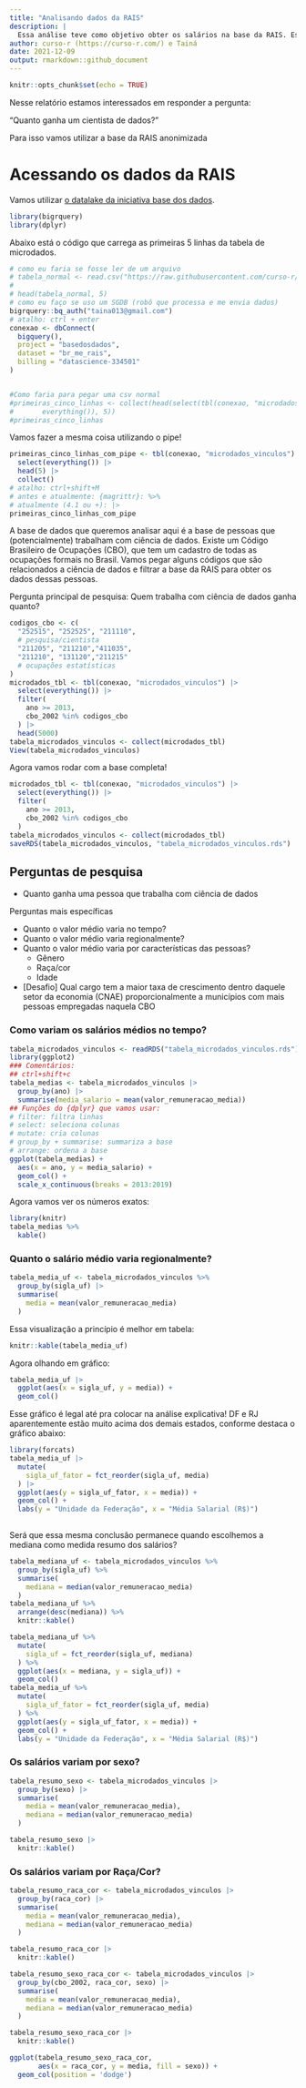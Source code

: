```yaml
---
title: "Analisando dados da RAIS"
description: |
  Essa análise teve como objetivo obter os salários na base da RAIS. Esse projeto foi feito na Semana Data Science na Prática da Curso-R.
author: curso-r (https://curso-r.com/) e Tainá
date: 2021-12-09
output: rmarkdown::github_document
---
```



```r
knitr::opts_chunk$set(echo = TRUE)
```

Nesse relatório estamos interessados em responder a pergunta:

"Quanto ganha um cientista de dados?"

Para isso vamos utilizar a base da RAIS anonimizada

# Acessando os dados da RAIS

Vamos utilizar [o datalake da iniciativa base dos dados](https://basedosdados.org).

```r
library(bigrquery)
library(dplyr)
```

Abaixo está o código que carrega as primeiras 5 linhas da tabela de microdados.

```r
# como eu faria se fosse ler de um arquivo
# tabela_normal <- read.csv("https://raw.githubusercontent.com/curso-r/main-r4ds-1/master/dados/imdb.csv")
# 
# head(tabela_normal, 5)
# como eu faço se uso um SGDB (robô que processa e me envia dados)
bigrquery::bq_auth("taina013@gmail.com")
# atalho: ctrl + enter
conexao <- dbConnect(
  bigquery(),
  project = "basedosdados",
  dataset = "br_me_rais",
  billing = "datascience-334501"
)


#Como faria para pegar uma csv normal
#primeiras_cinco_linhas <- collect(head(select(tbl(conexao, "microdados_vinculos"),
#       everything()), 5))
#primeiras_cinco_linhas
```

Vamos fazer a mesma coisa utilizando o pipe!

```r
primeiras_cinco_linhas_com_pipe <- tbl(conexao, "microdados_vinculos") |>  
  select(everything()) |>  
  head(5) |>  
  collect()
# atalho: ctrl+shift+M
# antes e atualmente: {magrittr}: %>%
# atualmente (4.1 ou +): |>
primeiras_cinco_linhas_com_pipe
```


A base de dados que queremos analisar aqui é a base de pessoas que (potencialmente) trabalham com ciência de dados. Existe um Código Brasileiro de Ocupações (CBO), que tem um cadastro de todas as ocupações formais no Brasil. Vamos pegar alguns códigos que são relacionados a ciência de dados e filtrar a base da RAIS para obter os dados dessas pessoas.

Pergunta principal de pesquisa: 
Quem trabalha com ciência de dados ganha quanto?

```r
codigos_cbo <- c(
  "252515", "252525", "211110",
  # pesquisa/cientista
  "211205", "211210","411035",
  "211210", "131120","211215"
  # ocupações estatísticas
)
microdados_tbl <- tbl(conexao, "microdados_vinculos") |>  
  select(everything()) |>  
  filter(
    ano >= 2013,
    cbo_2002 %in% codigos_cbo
  ) |>  
  head(5000)
tabela_microdados_vinculos <- collect(microdados_tbl)
View(tabela_microdados_vinculos)
```

Agora vamos rodar com a base completa!

```r
microdados_tbl <- tbl(conexao, "microdados_vinculos") |>  
  select(everything()) |>  
  filter(
    ano >= 2013,
    cbo_2002 %in% codigos_cbo
  )
tabela_microdados_vinculos <- collect(microdados_tbl)
saveRDS(tabela_microdados_vinculos, "tabela_microdados_vinculos.rds")
```

## Perguntas de pesquisa

- Quanto ganha uma pessoa que trabalha com ciência de dados

Perguntas mais específicas

- Quanto o valor médio varia no tempo?
- Quanto o valor médio varia regionalmente?
- Quanto o valor médio varia por características das pessoas?
    - Gênero
    - Raça/cor
    - Idade

- [Desafio] Qual cargo tem a maior taxa de crescimento dentro daquele setor da economia (CNAE) proporcionalmente a municípios com mais pessoas empregadas naquela CBO

### Como variam os salários médios no tempo?

```r
tabela_microdados_vinculos <- readRDS("tabela_microdados_vinculos.rds")
library(ggplot2)
### Comentários:
## ctrl+shift+c
tabela_medias <- tabela_microdados_vinculos |> 
  group_by(ano) |>  
  summarise(media_salario = mean(valor_remuneracao_media))
## Funções do {dplyr} que vamos usar:
# filter: filtra linhas
# select: seleciona colunas
# mutate: cria colunas
# group_by + summarise: summariza a base
# arrange: ordena a base
ggplot(tabela_medias) +
  aes(x = ano, y = media_salario) +
  geom_col() +
  scale_x_continuous(breaks = 2013:2019)
```

Agora vamos ver os números exatos:

```r
library(knitr)
tabela_medias %>% 
  kable()
```

### Quanto o salário médio varia regionalmente?

```r
tabela_media_uf <- tabela_microdados_vinculos %>% 
  group_by(sigla_uf) |>  
  summarise(
    media = mean(valor_remuneracao_media)
  )
```

Essa visualização a princípio é melhor em tabela:

```r
knitr::kable(tabela_media_uf)
```

Agora olhando em gráfico:

```r
tabela_media_uf |> 
  ggplot(aes(x = sigla_uf, y = media)) +
  geom_col()
```

Esse gráfico é legal até pra colocar na análise explicativa! DF e RJ aparentemente estão muito acima dos demais estados, conforme destaca o gráfico abaixo:

```r
library(forcats)
tabela_media_uf |>  
  mutate(
    sigla_uf_fator = fct_reorder(sigla_uf, media)
  ) |>  
  ggplot(aes(y = sigla_uf_fator, x = media)) + 
  geom_col() +
  labs(y = "Unidade da Federação", x = "Média Salarial (R$)")
  
```

Será que essa mesma conclusão permanece quando escolhemos a mediana como medida resumo dos salários?

```r
tabela_mediana_uf <- tabela_microdados_vinculos %>% 
  group_by(sigla_uf) %>% 
  summarise(
    mediana = median(valor_remuneracao_media)
  )
tabela_mediana_uf %>% 
  arrange(desc(mediana)) %>% 
  knitr::kable()
```

```r
tabela_mediana_uf %>% 
  mutate(
    sigla_uf = fct_reorder(sigla_uf, mediana)
  ) %>% 
  ggplot(aes(x = mediana, y = sigla_uf)) +
  geom_col()
tabela_media_uf %>% 
  mutate(
    sigla_uf_fator = fct_reorder(sigla_uf, media)
  ) %>% 
  ggplot(aes(y = sigla_uf_fator, x = media)) + 
  geom_col() +
  labs(y = "Unidade da Federação", x = "Média Salarial (R$)")
```

### Os salários variam por sexo?

```r
tabela_resumo_sexo <- tabela_microdados_vinculos |>  
  group_by(sexo) |>  
  summarise(
    media = mean(valor_remuneracao_media),
    mediana = median(valor_remuneracao_media)
  )
```

```r
tabela_resumo_sexo |>  
  knitr::kable()
```

### Os salários variam por Raça/Cor?

```r
tabela_resumo_raca_cor <- tabela_microdados_vinculos |>  
  group_by(raca_cor) |>  
  summarise(
    media = mean(valor_remuneracao_media),
    mediana = median(valor_remuneracao_media)
  )
```

```r
tabela_resumo_raca_cor |>  
  knitr::kable()
```

```r
tabela_resumo_sexo_raca_cor <- tabela_microdados_vinculos |>  
  group_by(cbo_2002, raca_cor, sexo) |>  
  summarise(
    media = mean(valor_remuneracao_media),
    mediana = median(valor_remuneracao_media)
  )
```

```r
tabela_resumo_sexo_raca_cor |>  
  knitr::kable()
```

```r
ggplot(tabela_resumo_sexo_raca_cor,
       aes(x = raca_cor, y = media, fill = sexo)) +
  geom_col(position = 'dodge')
```
